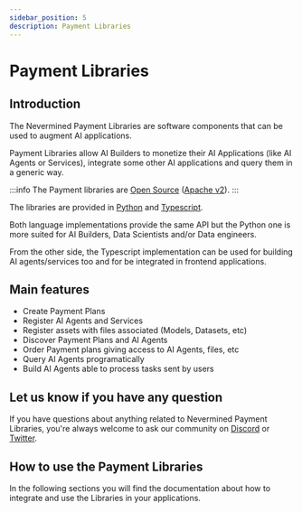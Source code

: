 ```yaml
---
sidebar_position: 5
description: Payment Libraries
---
```


# Payment Libraries

## Introduction

The Nevermined Payment Libraries are software components that can be used to augment AI applications.

Payment Libraries allow AI Builders to monetize their AI Applications (like AI Agents or Services), integrate some other AI applications and query them in a generic way.

:::info 
The Payment libraries are <ins>Open Source</ins> ([Apache v2](https://www.apache.org/licenses/LICENSE-2.0)). 
:::

The libraries are provided in [Python](https://github.com/nevermined-io/payments-py) and
[Typescript](https://github.com/nevermined-io/payments).

Both language implementations provide the same API but the Python one is more suited for AI
Builders, Data Scientists and/or Data engineers.

From the other side, the Typescript implementation can be used for building AI agents/services too
and for be integrated in frontend applications.

## Main features

- Create Payment Plans
- Register AI Agents and Services
- Register assets with files associated (Models, Datasets, etc)
- Discover Payment Plans and AI Agents
- Order Payment plans giving access to AI Agents, files, etc
- Query AI Agents programatically
- Build AI Agents able to process tasks sent by users

## Let us know if you have any question

If you have questions about anything related to Nevermined Payment Libraries, you're always welcome to ask our community on [Discord](https://discord.gg/GZju2qScKq) or [Twitter](https://twitter.com/nevermined_io).

## How to use the Payment Libraries

In the following sections you will find the documentation about how to integrate and use the Libraries in your applications.


<DocCardList />
